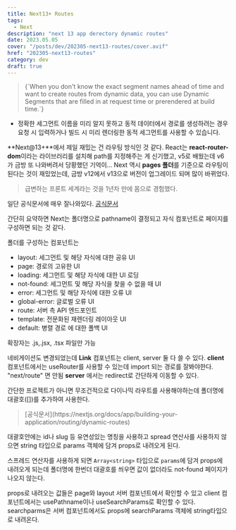 ```yaml
---
title: Next13+ Routes
tags:
  - Next
description: "next 13 app derectory dynamic routes"
date: 2023.05.05
cover: "/posts/dev/202305-next13-routes/cover.avif"
href: "202305-next13-routes"
category: dev
draft: true
---
```


<Blockquote type="warn">
  {`When you don't know the exact segment names ahead of time and want to create
  routes from dynamic data, you can use Dynamic Segments that are filled in at
  request time or prerendered at build time.`}
</Blockquote>

- 정확한 세그먼트 이름을 미리 알지 못하고 동적 데이터에서 경로를 생성하려는 경우 요청 시 입력하거나 빌드 시 미리 렌더링한 동적 세그먼트를 사용할 수 있습니다.

**Next@13+**에서 제일 재밌는 건 라우팅 방식인 것 같다.
React는 **react-router-dom**이라는 라이브러리를 설치해 path를 지정해주는 게 신기했고, v5로 배웠는데 v6가 금방 또 나와버려서 당황했던 기억이...
Next 역시 **pages 폴더**를 기준으로 라우팅이 된다는 것이 재밌었는데, 금방 v12에서 v13으로 버전이 업그레이드 되며 많이 바뀌었다.

<Blockquote type="error">
  급변하는 프론트 세계라는 것을 1년차 만에 몸으로 경험했다.
</Blockquote>

일단 공식문서에 매우 잘나와있다. [공식문서](https://nextjs.org/docs/app/building-your-application/routing)

간단히 요약하면 Next는 폴더명으로 pathname이 결정되고 자식 컴포넌트로 페이지를 구성하면 되는 것 같다.

폴더를 구성하는 컴포넌트는

- layout: 세그먼트 및 해당 자식에 대한 공유 UI
- page: 경로의 고유한 UI
- loading: 세그먼트 및 해당 자식에 대한 UI 로딩
- not-found: 세그먼트 및 해당 자식을 찾을 수 없을 때 UI
- error: 세그먼트 및 해당 자식에 대한 오류 UI
- global-error: 글로벌 오류 UI
- route: 서버 측 API 엔드포인트
- template: 전문화된 재렌더링 레이아웃 UI
- default: 병렬 경로 에 대한 폴백 UI

확장자는 .js,.jsx, .tsx 파일만 가능

네비게이션도 변경되었는데
**Link** 컴포넌트는 client, server 둘 다 쓸 수 있다.
**client** 컴포넌트에서는 useRouter를 사용할 수 있는데 import 되는 경로를 잘봐야한다. "next/route" 면 안됨
**server** 에서는 redirect로 간단하게 이동할 수 있다.

간단한 프로젝트가 아니면 무조건적으로 다이나믹 라우트를 사용해야하는데
폴더명에 대괄호([])를 추가하여 사용한다.

<Blockquote type="info">
  [공식문서](https://nextjs.org/docs/app/building-your-application/routing/dynamic-routes)
</Blockquote>

대괄호안에는 id나 slug 등 유연성있는 명칭을 사용하고 spread 연산사를 사용하지 않으면 string 타입으로 params 객체에 담겨 props로 내려오게 된다.

스프레드 연산자를 사용하게 되면 `Array<string>` 타입으로 `params`에 담겨 props에 내려오게 되는데 폴더명에 한번더 대괄호를 씌우면 값이 없더라도 not-found 페이지가 나오지 않는다.

props로 내려오는 값들은 page와 layout 서버 컴포넌트에서 확인할 수 있고
client 컴포넌트에서는 usePathname이나 useSearchParams로 확인할 수 있다.
searchparms은 서버 컴포넌트에서도 props에 searchParams 객체에 string타입으로 내려온다.
